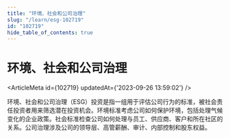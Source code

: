 ```yaml
---
title: "环境、社会和公司治理"
slug: "/learn/esg-102719"
id: "102719"
hide_table_of_contents: true
---
```



# 环境、社会和公司治理

<ArticleMeta id={102719} updatedAt={'2023-09-26 13:59:02'} />
<div className='border-solid border-b border-t-0 my-4 border-[var(--ifm-color-gray-300)]' />

环境、社会和公司治理（ESG）投资是指一组用于评估公司行为的标准，被社会责任投资者用来筛选潜在投资机会。环境标准考虑公司如何保护环境，包括处理气候变化的企业政策。社会标准检查公司如何处理与员工、供应商、客户和所在社区的关系。公司治理涉及公司的领导层、高管薪酬、审计、内部控制和股东权益。
